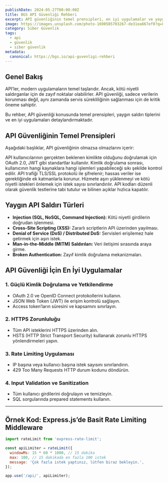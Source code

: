 ```yaml
---
publishDate: 2024-05-27T00:00:00Z
title: BGS API Güvenliği Rehberi
excerpt: API güvenliğinin temel prensipleri, en iyi uygulamalar ve yaygın tehditlere karşı alınabilecek önlemler.
image: https://images.unsplash.com/photo-1690585703267-de31ea667ef0?q=80&w=2071&auto=format&fit=crop&ixlib=rb-4.1.0&ixid=M3wxMjA3fDB8MHxwaG90by1wYWdlfHx8fGVufDB8fHx8fA%3D%3D
category: Siber Güvenlik
tags:
  - api
  - güvenlik
  - siber güvenlik
metadata:
  canonical: https://bgs.io/api-guvenligi-rehberi
---
```



## Genel Bakış

API’ler, modern uygulamaların temel taşlarıdır. Ancak, kötü niyetli saldırganlar için de zayıf noktalar olabilirler. API güvenliği, sadece verilerin korunması değil, aynı zamanda servis sürekliliğinin sağlanması için de kritik öneme sahiptir.

Bu rehber, API güvenliği konusunda temel prensipleri, yaygın saldırı tiplerini ve en iyi uygulamaları detaylandırmaktadır.

## API Güvenliğinin Temel Prensipleri

Aşağıdaki başlıklar, API güvenliğinin olmazsa olmazlarını içerir:

<DListItem dt="Kimlik Doğrulama (Authentication)">
  API kullanıcılarının gerçekten beklenen kimlikte olduğunu doğrulamak için OAuth 2.0, JWT gibi standartlar kullanılır.
</DListItem>

<DListItem dt="Yetkilendirme (Authorization)">
  Kimlik doğrulama sonrası, kullanıcının hangi kaynaklara hangi işlemleri yapabileceği sıkı şekilde kontrol edilir.
</DListItem>

<DListItem dt="Veri Şifreleme">
  API trafiği TLS/SSL protokolü ile şifrelenir; hassas veriler ise gerektiğinde ek katmanlarla korunur.
</DListItem>

<DListItem dt="Rate Limiting ve Throttling">
  Hizmete aşırı yüklenmeyi ve kötü niyetli istekleri önlemek için istek sayısı sınırlandırılır.
</DListItem>

<DListItem dt="Güvenli Kodlama ve Test">
  API kodları düzenli olarak güvenlik testlerine tabi tutulur ve bilinen açıklar hızlıca kapatılır.
</DListItem>

## Yaygın API Saldırı Türleri

- **Injection (SQL, NoSQL, Command Injection):** Kötü niyetli girdilerin doğrudan işlenmesi.
- **Cross-Site Scripting (XSS):** Zararlı scriptlerin API üzerinden yayılması.
- **Denial of Service (DoS) / Distributed DoS:** Servisleri erişilemez hale getirmek için aşırı istek.
- **Man-in-the-Middle (MITM) Saldırıları:** Veri iletişimi sırasında araya girme.
- **Broken Authentication:** Zayıf kimlik doğrulama mekanizmaları.

## API Güvenliği İçin En İyi Uygulamalar

### 1. Güçlü Kimlik Doğrulama ve Yetkilendirme

- OAuth 2.0 ve OpenID Connect protokollerini kullanın.
- JSON Web Token (JWT) ile erişim kontrolü sağlayın.
- Access token’ların süresini ve kapsamını sınırlayın.

### 2. HTTPS Zorunluluğu

- Tüm API isteklerini HTTPS üzerinden alın.
- HSTS (HTTP Strict Transport Security) kullanarak zorunlu HTTPS yönlendirmeleri yapın.

### 3. Rate Limiting Uygulaması

- IP başına veya kullanıcı başına istek sayısını sınırlandırın.
- 429 Too Many Requests HTTP durum kodunu döndürün.

### 4. Input Validation ve Sanitization

- Tüm kullanıcı girdilerini doğrulayın ve temizleyin.
- SQL sorgularında prepared statements kullanın.

---

## Örnek Kod: Express.js’de Basit Rate Limiting Middleware

```javascript
import rateLimit from 'express-rate-limit';

const apiLimiter = rateLimit({
  windowMs: 15 * 60 * 1000, // 15 dakika
  max: 100, // 15 dakikada en fazla 100 istek
  message: 'Çok fazla istek yaptınız, lütfen biraz bekleyin.',
});

app.use('/api/', apiLimiter);
